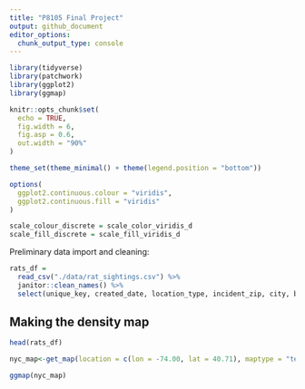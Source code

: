 ```yaml
---
title: "P8105 Final Project"
output: github_document
editor_options: 
  chunk_output_type: console
---
```


```r

library(tidyverse)
library(patchwork)
library(ggplot2)
library(ggmap)

knitr::opts_chunk$set(
  echo = TRUE,
  fig.width = 6,
  fig.asp = 0.6,
  out.width = "90%"
)

theme_set(theme_minimal() + theme(legend.position = "bottom"))

options(
  ggplot2.continuous.colour = "viridis",
  ggplot2.continuous.fill = "viridis"
)

scale_colour_discrete = scale_color_viridis_d
scale_fill_discrete = scale_fill_viridis_d
```

Preliminary data import and cleaning:

```r
rats_df = 
  read_csv("./data/rat_sightings.csv") %>% 
  janitor::clean_names() %>% 
  select(unique_key, created_date, location_type, incident_zip, city, borough, latitude, longitude, location)
```



## Making the density map
```r
head(rats_df)
```

```r
nyc_map<-get_map(location = c(lon = -74.00, lat = 40.71), maptype = "terrain", zoom = 11)

ggmap(nyc_map)
```









